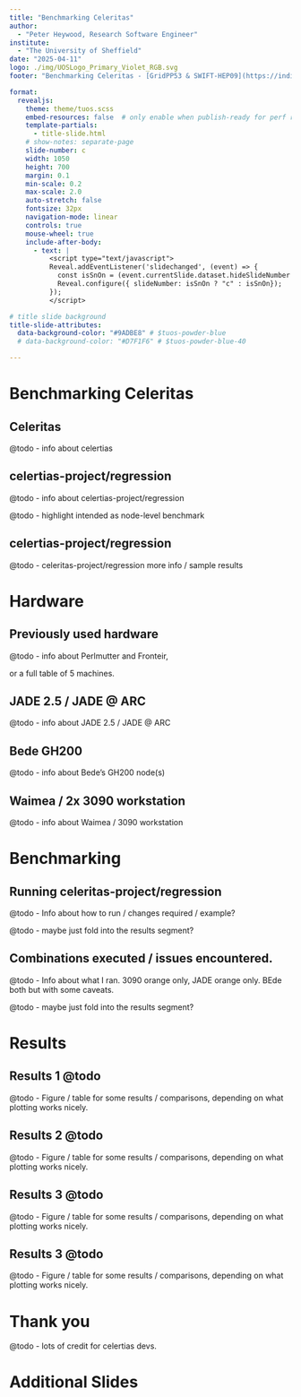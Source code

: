 ```yaml
---
title: "Benchmarking Celeritas"
author: 
  - "Peter Heywood, Research Software Engineer"
institute: 
  - "The University of Sheffield"
date: "2025-04-11"
logo: ./img/UOSLogo_Primary_Violet_RGB.svg
footer: "Benchmarking Celeritas - [GridPP53 & SWIFT-HEP09](https://indico.cern.ch/event/1476120/)"

format:
  revealjs:
    theme: theme/tuos.scss
    embed-resources: false  # only enable when publish-ready for perf reasons
    template-partials: 
      - title-slide.html
    # show-notes: separate-page
    slide-number: c
    width: 1050
    height: 700
    margin: 0.1
    min-scale: 0.2
    max-scale: 2.0
    auto-stretch: false
    fontsize: 32px
    navigation-mode: linear
    controls: true
    mouse-wheel: true
    include-after-body: 
      - text: |
          <script type="text/javascript">
          Reveal.addEventListener('slidechanged', (event) => {
            const isSnOn = (event.currentSlide.dataset.hideSlideNumber !== 'true');
            Reveal.configure({ slideNumber: isSnOn ? "c" : isSnOn});
          });
          </script>

# title slide background
title-slide-attributes:
  data-background-color: "#9ADBE8" # $tuos-powder-blue
  # data-background-color: "#D7F1F6" # $tuos-powder-blue-40

---
```


# Benchmarking Celeritas {.divider .teal visibility="uncounted" data-hide-slide-number='true'}

<!-- Only 20 mins. -->

## Celeritas

::: {.callout-important}

@todo - info about celertias

:::

## celertias-project/regression

::: {.callout-important}

@todo - info about celertias-project/regression

@todo - highlight intended as node-level benchmark 

:::

## celertias-project/regression

::: {.callout-important}

@todo - celeritas-project/regression more info / sample results

:::


# Hardware {.divider .teal visibility="uncounted" data-hide-slide-number='true'}


## Previously used hardware

::: {.callout-important}

@todo - info about Perlmutter and Fronteir,

or a full table of 5 machines.

:::

## JADE 2.5 / JADE @ ARC

::: {.callout-important}

@todo - info about JADE 2.5 / JADE @ ARC

:::


## Bede GH200

::: {.callout-important}

@todo - info about Bede's GH200 node(s)

:::


## Waimea / 2x 3090 workstation

::: {.callout-important}

@todo - info about Waimea / 3090 workstation

:::


# Benchmarking {.divider .teal visibility="uncounted" data-hide-slide-number='true'}

## Running celeritas-project/regression

::: {.callout-important}

@todo - Info about how to run / changes required / example?

@todo - maybe just fold into the results segment?

:::

## Combinations executed / issues encountered.

::: {.callout-important}

@todo - Info about what I ran. 3090 orange only, JADE orange only. BEde both but with some caveats.

@todo - maybe just fold into the results segment?

:::


# Results {.divider .teal visibility="uncounted" data-hide-slide-number='true'}


## Results 1 @todo

::: {.callout-important}

@todo - Figure / table for some results / comparisons, depending on what plotting works nicely. 

:::


## Results 2 @todo

::: {.callout-important}

@todo - Figure / table for some results / comparisons, depending on what plotting works nicely. 

:::

## Results 3 @todo

::: {.callout-important}

@todo - Figure / table for some results / comparisons, depending on what plotting works nicely. 

:::

## Results 3 @todo

::: {.callout-important}

@todo - Figure / table for some results / comparisons, depending on what plotting works nicely. 

:::

# Thank you {.divider .flamingo visibility="uncounted" data-hide-slide-number='true'}

::: {.callout-important}

@todo - lots of credit for celertias devs.

:::

# Additional Slides {.divider .coral visibility="uncounted" data-hide-slide-number='true'}


<!-- Reference links -->
[bessemer-gpu-specs]: https://docs.hpc.shef.ac.uk/en/latest/bessemer/cluster_specs.html#gpu-node-specifications
[stanage-gpu-specs]: https://docs.hpc.shef.ac.uk/en/latest/stanage/cluster_specs.html#gpu-nodes
[bede-gpu-specs]: https://bede-documentation.readthedocs.io/en/latest/hardware/index.html
[trackML.gdml]: https://gitlab.cern.ch/VecGeom/VecGeom/-/blob/master/test/gdml/gdmls/trackML.gdml?ref_type=heads
[TBHGCal181Oct_fixdup.gdml]: https://cern-my.sharepoint.com/:u:/g/personal/severin_diederichs_cern_ch/EWFFpWCW4GpOhJgQfBaZTVkBjsjHke93QO7Em3TrK_GkFg
[cms2026D110DD4hep_fix.gdml]: https://cern-my.sharepoint.com/:u:/g/personal/severin_diederichs_cern_ch/EfTefx_Me71Gs37_h-nuaTQB_8lqNsCMSz9kNmQOpEl2sA
[LHCb_Upgrade_onlyECALandHCAL.gdml]: https://cern-my.sharepoint.com/:u:/g/personal/severin_diederichs_cern_ch/EWdDg95YWNNOuznQ9DnrfMUBmQrT9Akp2ixUPBuhGIdQww